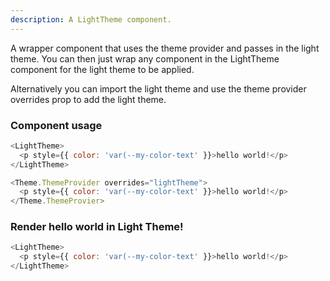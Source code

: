```yaml
---
description: A LightTheme component.
---
```



A wrapper component that uses the theme provider and passes in the light theme. You can then just wrap any component in the LightTheme component for the light theme to be applied.

Alternatively you can import the light theme and use the theme provider overrides prop to add the light theme.

### Component usage

```js
<LightTheme>
  <p style={{ color: 'var(--my-color-text' }}>hello world!</p>
</LightTheme>
```

```js
<Theme.ThemeProvider overrides="lightTheme">
  <p style={{ color: 'var(--my-color-text' }}>hello world!</p>
</Theme.ThemeProvier>
```

### Render hello world in Light Theme!

```js live
<LightTheme>
  <p style={{ color: 'var(--my-color-text' }}>hello world!</p>
</LightTheme>
```
